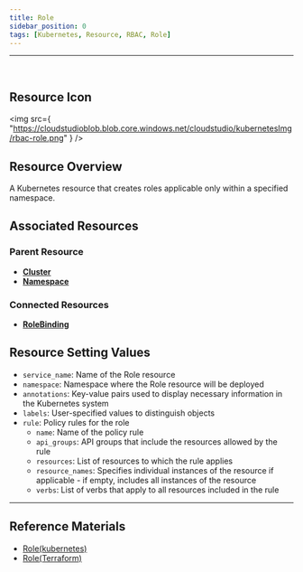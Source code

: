 ```yaml
---
title: Role
sidebar_position: 0
tags: [Kubernetes, Resource, RBAC, Role]
---
```



<hr />
<br />


## Resource Icon

<img
    src={
        "https://cloudstudioblob.blob.core.windows.net/cloudstudio/kubernetesImg/rbac-role.png"
    }
/>

## Resource Overview

A Kubernetes resource that creates roles applicable only within a specified namespace.

## Associated Resources

### Parent Resource

-   [**Cluster**](https://docs.cstudio.app/en/docs/resource/kubernetes/Base/Cluster)
-   [**Namespace**](https://docs.cstudio.app/en/docs/resource/kubernetes/Core/Namespace)


### Connected Resources

-   [**RoleBinding**](https://docs.cstudio.app/en/docs/resource/kubernetes/Rbac/RoleBinding)



## Resource Setting Values

-   `service_name`: Name of the Role resource
-   `namespace`: Namespace where the Role resource will be deployed
-   `annotations`: Key-value pairs used to display necessary information in the Kubernetes system
-   `labels`: User-specified values to distinguish objects
-   `rule`: Policy rules for the role
    -   `name`: Name of the policy rule
    -   `api_groups`: API groups that include the resources allowed by the rule
    -   `resources`: List of resources to which the rule applies
    -   `resource_names`: Specifies individual instances of the resource if applicable - if empty, includes all instances of the resource
    -   `verbs`: List of verbs that apply to all resources included in the rule

---

## Reference Materials

-   [Role(kubernetes)](https://kubernetes.io/docs/reference/access-authn-authz/rbac/#role-and-clusterrole)
-   [Role(Terraform)](https://registry.terraform.io/providers/hashicorp/kubernetes/latest/docs/resources/role)
